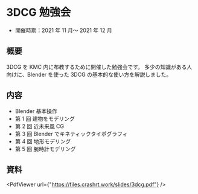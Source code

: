 
# 3DCG 勉強会

- 開催時期：2021 年 11 月～ 2021 年 12 月

## 概要

3DCG を KMC 内に布教するために開催した勉強会です。
多少の知識がある人向けに、Blender を使った 3DCG の基本的な使い方を解説しました。

## 内容

- Blender 基本操作
- 第 1 回 建物をモデリング
- 第 2 回 近未来風 CG
- 第 3 回 Blender でキネティックタイポグラフィ
- 第 4 回 地形モデリング
- 第 5 回 腕時計モデリング

## 資料

<PdfViewer url={"https://files.crashrt.work/slides/3dcg.pdf"} />
